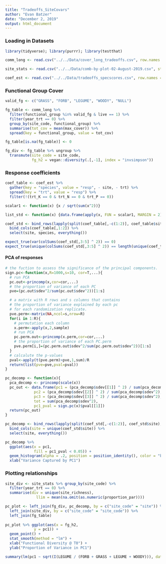 ```yaml
---
title: "Tradeoffs_SiteCovars"
author: "Evan Batzer"
date: "December 2, 2019"
output: html_document
---
```


### Loading in Datasets

```r
library(tidyverse); library(purrr); library(testthat)

comm_long <- read.csv("../../Data/cover_long_tradeoffs.csv", row.names = 1, stringsAsFactors = FALSE)

site_stats <- read.csv("../../Data/comb-by-plot-02-August-2019.csv", stringsAsFactors = FALSE)

coef_est <- read.csv("../../Data/tradeoffs_specscores.csv", row.names = 1, stringsAsFactors = FALSE)
```

### Functional Group Cover

```r
valid_fg <- c("GRASS", "FORB", "LEGUME", "WOODY", "NULL")

fg_table <- comm_long %>% 
  filter(functional_group %in% valid_fg & live == 1) %>%
  filter(year_trt == 0) %>%
  group_by(site_code, functional_group) %>%
  summarise(tot_cov = mean(max_cover)) %>%
  spread(key = functional_group, value = tot_cov)

fg_table[is.na(fg_table)] <- 0

fg_div <- fg_table %>% ungroup %>%
  transmute(site_code = site_code,
            fg_h2 = vegan::diversity(.[,-1], index = "invsimpson"))
```

### Response coefficients

```r
coef_table <- coef_est %>% 
  gather(key = "species", value = "resp", - site, - trt) %>%
  spread(key = "trt", value = "resp") %>%
  filter(!(trt_K == 0 & trt_N == 0 & trt_P == 0))

scalar1 <- function(x) {x / sqrt(sum(x^2))}

list_std <- function(x) {data.frame(apply(x, FUN = scalar1, MARGIN = 2))}

coef_std <- bind_rows(lapply(split(coef_table[,-c(1:2)], coef_table$site), list_std)) %>%
  bind_cols(coef_table[,1:2]) %>%
  select(site, species, everything())

expect_true(var(colSums(coef_std[,3:5] ^ 2)) == 0)
expect_true(unique(colSums(coef_std[,3:5] ^ 2)) == length(unique(coef_table$site)))
```

#### PCA of responses

```r
# the fuction to assess the significance of the principal components.
sign.pc<-function(x,R=1000,s=10, cor=T,...){
  # run PCA
  pc.out<-princomp(x,cor=cor,...)
  # the proportion of variance of each PC
  pve=(pc.out$sdev^2/sum(pc.out$sdev^2))[1:s]

  # a matrix with R rows and s columns that contains
  # the proportion of variance explained by each pc
  # for each randomization replicate.
  pve.perm<-matrix(NA,ncol=s,nrow=R)
  for(i in 1:R){
    # permutation each column
    x.perm<-apply(x,2,sample)
    # run PCA
    pc.perm.out<-princomp(x.perm,cor=cor,...)
    # the proportion of variance of each PC.perm
    pve.perm[i,]=(pc.perm.out$sdev^2/sum(pc.perm.out$sdev^2))[1:s]
  }
  # calcalute the p-values
  pval<-apply(t(pve.perm)>pve,1,sum)/R
  return(list(pve=pve,pval=pval))
}

pc_decomp <- function(x){
  pca_decomp <- princomp(scale(x))
  pc_out <- data.frame(pc1 = (pca_decomp$sdev[[1]] ^ 2) / sum(pca_decomp$sdev^2),
             pc2 = (pca_decomp$sdev[[2]] ^ 2) / sum(pca_decomp$sdev^2),
             pc3 = (pca_decomp$sdev[[3]] ^ 2) / sum(pca_decomp$sdev^2),
             tot = sum(pca_decomp$sdev^2),
             pc1_pval = sign.pc(x)$pval[[1]])
  return(pc_out)
}

pc_decomp <- bind_rows(lapply(split(coef_std[,-c(1:2)], coef_std$site), pc_decomp)) %>%
  bind_cols(site = unique(coef_std$site)) %>%
  select(site, everything())

pc_decomp %>%
  ggplot(aes(x = pc1,
             fill = pc1_pval < 0.05)) +
  geom_histogram(alpha = .2, position = position_identity(), color = "black") +
  xlab("Variance Captured by PC1")

```

### Plotting relationships

```r

site_div <- site_stats %>% group_by(site_code) %>%
  filter(year_trt == 0) %>%
  summarise(div = unique(site_richness),
              llim = mean(na.omit(as.numeric(proportion_par))))

pc_plot <- left_join(fg_div, pc_decomp, by = c("site_code" = "site")) %>%
  left_join(site_div, by = c("site_code" = "site_code")) %>%
  left_join(fg_table)
  
pc_plot %>% ggplot(aes(x = fg_h2,
             y = pc1)) +
  geom_point() +
  stat_smooth(method = "lm") +
  xlab("Functional Diversity @ T0") +
  ylab("Proportion of Variance in PC1")

summary(lm(pc1 ~ sqrt(I(LEGUME / (FORB + GRASS + LEGUME + WOODY))), data = pc_plot))

```

